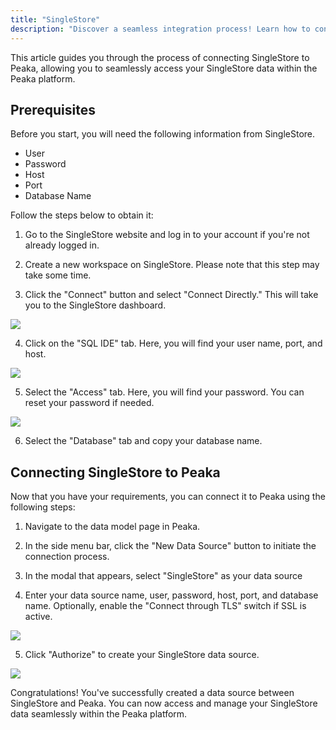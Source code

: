 ```yaml
---
title: "SingleStore"
description: "Discover a seamless integration process! Learn how to connect SingleStore to Peaka effortlessly for streamlined transactions."
---
```


This article guides you through the process of connecting SingleStore to Peaka, allowing you to seamlessly access your SingleStore data within the Peaka platform.

## Prerequisites

Before you start, you will need the following information from SingleStore.

- User
- Password
- Host
- Port
- Database Name

Follow the steps below to obtain it:

1. Go to the SingleStore website and log in to your account if you're not already logged in.

2. Create a new workspace on SingleStore. Please note that this step may take some time.

3. Click the "Connect" button and select "Connect Directly." This will take you to the SingleStore dashboard.

<img src="https://cdn.peaka.com/integrations/single-store-1.png" />

4. Click on the "SQL IDE" tab. Here, you will find your user name, port, and host.

<img src="https://cdn.peaka.com/integrations/single-store-2.png" />

5. Select the "Access" tab. Here, you will find your password. You can reset your password if needed.

<img src="https://cdn.peaka.com/integrations/single-store-3.png" />

6. Select the "Database" tab and copy your database name.

## Connecting SingleStore to Peaka

Now that you have your requirements, you can connect it to Peaka using the following steps:

1. Navigate to the data model page in Peaka.

2. In the side menu bar, click the "New Data Source" button to initiate the connection process.

3. In the modal that appears, select "SingleStore" as your data source

4. Enter your data source name, user, password, host, port, and database name. Optionally, enable the "Connect through TLS" switch if SSL is active.

<img src="https://cdn.peaka.com/integrations/single-store-4.png" />

5. Click "Authorize" to create your SingleStore data source.

<img src="https://cdn.peaka.com/integrations/single-store-5.png" />

Congratulations! You've successfully created a data source between SingleStore and Peaka. You can now access and manage your SingleStore data seamlessly within the Peaka platform.
